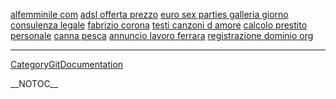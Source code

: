 <a href= http://alfemminile-com.mus1ca.info >alfemminile com</a>   <a href= http://adsl-offerta-prezzo.domestic0.info >adsl offerta prezzo</a>   <a href= http://euro-sex-parties-galleria-giorno.nave-it.info >euro sex parties galleria giorno</a>   <a href= http://consulenza-legale.domestic0.info >consulenza legale</a>   <a href= http://fabrizio-corona.domestic0.info >fabrizio corona</a>   <a href= http://testi-canzoni-d-amore.mare-it.info >testi canzoni d amore</a>   <a href= http://calcolo-prestito-personale.fi1m.info >calcolo prestito personale</a>   <a href= http://canna-pesca.fi1m.info >canna pesca</a>   <a href= http://annuncio-lavoro-ferrara.nave-it.info >annuncio lavoro ferrara</a>   <a href= http://registrazione-dominio-org.mare-it.info >registrazione dominio org</a>
----
[[CategoryGitDocumentation]]

__NOTOC__
